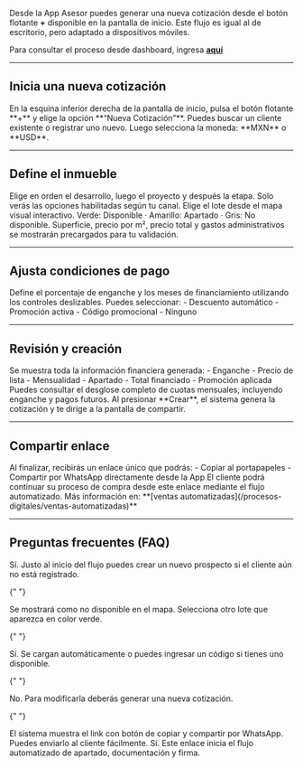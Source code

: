 Desde la App Asesor puedes generar una nueva cotización desde el botón flotante **+** disponible en la pantalla de inicio. Este flujo es igual al de escritorio, pero adaptado a dispositivos móviles.

Para consultar el proceso desde dashboard, ingresa
**[aquí](/plataforma-actual/crm_docs/crear-cotizacion)**

---

## Inicia una nueva cotización

<Card title="Acceso desde inicio" icon="plus">
  En la esquina inferior derecha de la pantalla de inicio, pulsa el botón
  flotante **+** y elige la opción **“Nueva Cotización”**.
</Card>

<Card title="Selecciona un prospecto" icon="user-plus">
  Puedes buscar un cliente existente o registrar uno nuevo. Luego selecciona la
  moneda: **MXN** o **USD**.
</Card>

---

## Define el inmueble

<Card title="Selecciona desarrollo, proyecto y etapa" icon="building">
  Elige en orden el desarrollo, luego el proyecto y después la etapa. Solo verás
  las opciones habilitadas según tu canal.
</Card>

<Card title="Selecciona un lote" icon="map">
  Elige el lote desde el mapa visual interactivo. Verde: Disponible · Amarillo:
  Apartado · Gris: No disponible.
</Card>

<Card title="Verifica detalles del lote" icon="file-lines">
  Superficie, precio por m², precio total y gastos administrativos se mostrarán
  precargados para tu validación.
</Card>

---

## Ajusta condiciones de pago

<Card title="Enganche y plazos" icon="sliders">
  Define el porcentaje de enganche y los meses de financiamiento utilizando los
  controles deslizables.
</Card>

<Card title="Aplicar promoción" icon="percent">
  Puedes seleccionar: - Descuento automático - Promoción activa - Código
  promocional - Ninguno
</Card>

---

## Revisión y creación

<Card title="Resumen final" icon="clipboard-list">
  Se muestra toda la información financiera generada: - Enganche - Precio de
  lista - Mensualidad - Apartado - Total financiado - Promoción aplicada
</Card>

<Card title="Consulta cuotas" icon="calendar">
  Puedes consultar el desglose completo de cuotas mensuales, incluyendo enganche
  y pagos futuros.
</Card>

<Card title="Generar cotización" icon="file-signature">
  Al presionar **Crear**, el sistema genera la cotización y te dirige a la
  pantalla de compartir.
</Card>

---

## Compartir enlace

<Card title="Enlace de onboarding" icon="link">
  Al finalizar, recibirás un enlace único que podrás: - Copiar al portapapeles -
  Compartir por WhatsApp directamente desde la App
</Card>

<Note>
  El cliente podrá continuar su proceso de compra desde este enlace mediante el
  flujo automatizado. Más información en: **[ventas
  automatizadas](/procesos-digitales/ventas-automatizadas)**
</Note>

---

## Preguntas frecuentes (FAQ)

<AccordionGroup type="multiple">
  <Accordion title="¿Puedo registrar un nuevo prospecto desde el flujo?">
    Sí. Justo al inicio del flujo puedes crear un nuevo prospecto si el cliente aún no está registrado.
  </Accordion>

{" "}

<Accordion title="¿Qué pasa si un lote ya no está disponible?">
  Se mostrará como no disponible en el mapa. Selecciona otro lote que aparezca
  en color verde.
</Accordion>

{" "}

<Accordion title="¿Puedo usar promociones activas desde la app?">
  Sí. Se cargan automáticamente o puedes ingresar un código si tienes uno
  disponible.
</Accordion>

{" "}

<Accordion title="¿Puedo modificar la cotización una vez creada?">
  No. Para modificarla deberás generar una nueva cotización.
</Accordion>

{" "}

<Accordion title="¿Cómo se comparte el enlace?">
  El sistema muestra el link con botón de copiar y compartir por WhatsApp.
  Puedes enviarlo al cliente fácilmente.
</Accordion>

  <Accordion title="¿El cliente puede continuar su proceso desde el link?">
    Sí. Este enlace inicia el flujo automatizado de apartado, documentación y firma.
  </Accordion>
</AccordionGroup>
